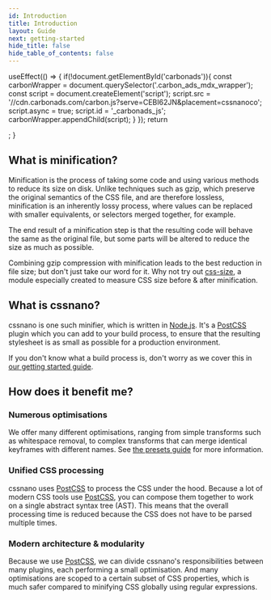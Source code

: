 ```yaml
---
id: Introduction
title: Introduction
layout: Guide
next: getting-started
hide_title: false
hide_table_of_contents: false
---
```



  useEffect(() => {
    if(!document.getElementById('carbonads')){
      const carbonWrapper = document.querySelector('.carbon_ads_mdx_wrapper');
      const script = document.createElement('script');
      script.src = '//cdn.carbonads.com/carbon.js?serve=CEBI62JN&placement=cssnanoco';
      script.async = true;
      script.id = '_carbonads_js';
      carbonWrapper.appendChild(script);
    }
  });
  return  <div className="carbon_ads_mdx_wrapper"></div>;
}

<CarbonAds/>

## What is minification?

Minification is the process of taking some code and using various methods to
reduce its size on disk. Unlike techniques such as gzip, which preserve the
original semantics of the CSS file, and are therefore lossless, minification
is an inherently lossy process, where values can be replaced with smaller
equivalents, or selectors merged together, for example.

The end result of a minification step is that the resulting code will behave
the same as the original file, but some parts will be altered to reduce the
size as much as possible.

Combining gzip compression with minification leads to the best reduction in
file size; but don't just take our word for it. Why not try out [css-size], a
module especially created to measure CSS size before & after minification.


## What is cssnano?

cssnano is one such minifier, which is written in [Node.js]. It's a [PostCSS]
plugin which you can add to your build process, to ensure that the resulting
stylesheet is as small as possible for a production environment.

If you don't know what a build process is, don't worry as we cover this in
[our getting started guide](/guides/getting-started).


## How does it benefit me?

### Numerous optimisations

We offer many different optimisations, ranging from simple transforms such as
whitespace removal, to complex transforms that can merge identical keyframes
with different names. See [the presets guide](/guides/presets) for
more information.

### Unified CSS processing

cssnano uses [PostCSS] to process the CSS under the hood. Because a lot of
modern CSS tools use [PostCSS], you can compose them together to work on a
single abstract syntax tree (AST). This means that the overall processing
time is reduced because the CSS does not have to be parsed multiple times.

### Modern architecture & modularity

Because we use [PostCSS], we can divide cssnano's responsibilities between many
plugins, each performing a small optimisation. And many optimisations are scoped
to a certain subset of CSS properties, which is much safer compared to minifying
CSS globally using regular expressions.

[node.js]: https://nodejs.org

[postcss]: http://postcss.org

[css-size]: https://npmjs.org/package/css-size
